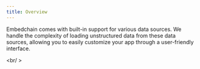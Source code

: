 ```yaml
---
title: Overview
---
```


Embedchain comes with built-in support for various data sources. We handle the complexity of loading unstructured data from these data sources, allowing you to easily customize your app through a user-friendly interface.

<CardGroup cols={4}>
  <Card title="📊 CSV" href="api-reference/data-sources/csv"></Card>
  <Card title="📃 JSON" href="api-reference/data-sources/json"></Card>
  <Card title="📚 docs site" href="api-reference/data-sources/docs-site"></Card>
  <Card title="📄 docx" href="api-reference/data-sources/docx"></Card>
  <Card title="📝 mdx" href="api-reference/data-sources/mdx"></Card>
  <Card title="📓 Notion" href="api-reference/data-sources/notion"></Card>
  <Card title="📰 PDF" href="api-reference/data-sources/pdf-file"></Card>
  <Card title="❓💬 q&a pair" href="api-reference/data-sources/qna"></Card>
  <Card title="🗺️ sitemap" href="api-reference/data-sources/sitemap"></Card>
  <Card title="📝 text" href="api-reference/data-sources/text"></Card>
  <Card title="🌐 web page" href="api-reference/data-sources/web-page"></Card>
  <Card title="🧾 xml" href="api-reference/data-sources/xml"></Card>
  <Card title="🙌 OpenAPI" href="api-reference/data-sources/openapi"></Card>
  <Card title="📺 Youtube" href="api-reference/data-sources/youtube-video"></Card>
  <Card title="📬 Gmail" href="api-reference/data-sources/gmail"></Card>
  <Card title="🐘 Postgres" href="api-reference/data-sources/postgres"></Card>
  <Card title="🐬 MySQL" href="api-reference/data-sources/mysql"></Card>
  <Card title="🤖 Slack" href="api-reference/data-sources/slack"></Card>
  <Card title="🗨️ Discourse" href="api-reference/data-sources/discourse"></Card>
  <Card title="💬 Discord" href="api-reference/data-sources/discord"></Card>
  <Card title="📝 Github" href="api-reference/data-sources/github"></Card>
</CardGroup>

<br/ >

<Snippet file="missing-data-source-tip.mdx" />

